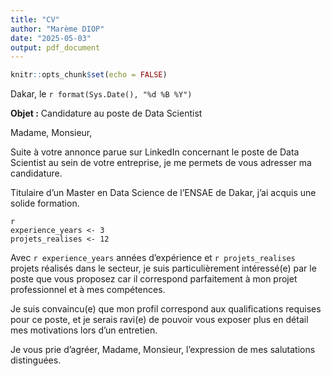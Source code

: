 ---
title: "CV"
author: "Marème DIOP"
date: "2025-05-03"
output: pdf_document
---

```{r setup, include=FALSE}
knitr::opts_chunk$set(echo = FALSE)
```

\begin{flushright}
Marie DIOP\\
Maristes 1\\
marie.diop@gmail.com\\
+221 77 000 07 09\\
\end{flushright}

\begin{flushleft}
Entreprise ANSD\\
Fann Bel Air\\
Dakar-Sénégal\\
\end{flushleft}

\vspace{0.5cm}

Dakar, le `r format(Sys.Date(), "%d %B %Y")`

\vspace{0.5cm}

**Objet :** Candidature au poste de Data Scientist

\vspace{0.5cm}

Madame, Monsieur,

\vspace{0.3cm}

Suite à votre annonce parue sur LinkedIn concernant le poste de Data Scientist au sein de votre entreprise, je me permets de vous adresser ma candidature.

Titulaire d'un Master en Data Science de l'ENSAE de Dakar, j'ai acquis une solide formation.


```
{r experience-detail, include=FALSE}
experience_years <- 3
projets_realises <- 12
```


Avec `r experience_years` années d'expérience et `r projets_realises` projets réalisés dans le secteur, je suis particulièrement intéressé(e) par le poste que vous proposez car il correspond parfaitement à mon projet professionnel et à mes compétences.

Je suis convaincu(e) que mon profil correspond aux qualifications requises pour ce poste, et je serais ravi(e) de pouvoir vous exposer plus en détail mes motivations lors d'un entretien.

Je vous prie d'agréer, Madame, Monsieur, l'expression de mes salutations distinguées.

\vspace{1cm}












